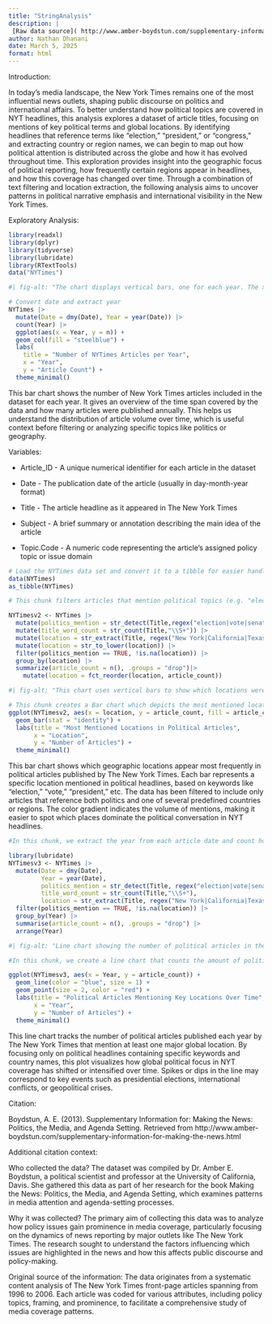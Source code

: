 ```yaml
---
title: "StringAnalysis"
description: |
 [Raw data source]( http://www.amber-boydstun.com/supplementary-information-for-making-the-news.html)
author: Nathan Dhanani
date: March 5, 2025
format: html
---
```


Introduction:

In today’s media landscape, the New York Times remains one of the most influential news outlets, shaping public discourse on politics and international affairs. To better understand how political topics are covered in NYT headlines, this analysis explores a dataset of article titles, focusing on mentions of key political terms and global locations. By identifying headlines that reference terms like “election,” “president,” or “congress,” and extracting country or region names, we can begin to map out how political attention is distributed across the globe and how it has evolved throughout time. This exploration provides insight into the geographic focus of political reporting, how frequently certain regions appear in headlines, and how this coverage has changed over time. Through a combination of text filtering and location extraction, the following analysis aims to uncover patterns in political narrative emphasis and international visibility in the New York Times.

Exploratory Analysis:

```r
library(readxl)
library(dplyr)
library(tidyverse)
library(lubridate)
library(RTextTools)
data("NYTimes")
```

```r

#| fig-alt: "The chart displays vertical bars, one for each year. The x-axis lists the years covered in the dataset, and the y-axis shows how many articles were published in each year. Taller bars mean more articles. This lets you easily see which years have more content and whether article volume increased, decreased, or stayed steady over time. The amoutn fo articles stayed consistent around 300 until 2003 where it drops to about 250 articles"

# Convert date and extract year
NYTimes |>
  mutate(Date = dmy(Date), Year = year(Date)) |>
  count(Year) |>
  ggplot(aes(x = Year, y = n)) +
  geom_col(fill = "steelblue") +
  labs(
    title = "Number of NYTimes Articles per Year",
    x = "Year",
    y = "Article Count") +
  theme_minimal()
```

This bar chart shows the number of New York Times articles included in the dataset for each year. It gives an overview of the time span covered by the data and how many articles were published annually. This helps us understand the distribution of article volume over time, which is useful context before filtering or analyzing specific topics like politics or geography.

Variables:

-   Article_ID - A unique numerical identifier for each article in the dataset

-   Date - The publication date of the article (usually in day-month-year format)

-   Title - The article headline as it appeared in The New York Times

-   Subject - A brief summary or annotation describing the main idea of the article

-   Topic.Code - A numeric code representing the article’s assigned policy topic or issue domain

```r
# Load the NYTimes data set and convert it to a tibble for easier handling
data(NYTimes)
as_tibble(NYTimes)
```

```r
# This chunk filters articles that mention political topics (e.g. "election", "president", "congress") and extracts geographic keywords. It then counts how many political headlines include each location.

NYTimesv2 <- NYTimes |>
  mutate(politics_mention = str_detect(Title,regex("election|vote|senate|president|congress|politics|congress|clinton|trump", ignore_case = TRUE))) |>
  mutate(title_word_count = str_count(Title,"\\S+")) |>
  mutate(location = str_extract(Title, regex("New York|California|Texas|France|Russia|China|Japan|Mexico|Bosnia|Serbia|Germany|UK|USA", ignore_case = TRUE)))|>
  mutate(location = str_to_lower(location)) |>
  filter(politics_mention == TRUE, !is.na(location)) |>
  group_by(location) |>
  summarize(article_count = n(), .groups = "drop")|>
    mutate(location = fct_reorder(location, article_count))  

```

```r
#| fig-alt: "This chart uses vertical bars to show which locations were mentioned most often in political news articles. The x-axis lists different locations, and the y-axis shows how many articles mentioned each one. Each bar’s height shows how frequently that location appeared and how blue they are represents the article count.From right to left, the bars get shorter and lose their blue color to represent a decreasing number of articles. China and Mexico are most frequently mentioned"

# This chunk creates a Bar chart which depicts the most mentioned locations in political articles
ggplot(NYTimesv2, aes(x = location, y = article_count, fill = article_count)) +
  geom_bar(stat = "identity") +
  labs(title = "Most Mentioned Locations in Political Articles",
       x = "Location",
       y = "Number of Articles") +
  theme_minimal()
```

This bar chart shows which geographic locations appear most frequently in political articles published by The New York Times. Each bar represents a specific location mentioned in political headlines, based on keywords like “election,” “vote,” “president,” etc. The data has been filtered to include only articles that reference both politics and one of several predefined countries or regions. The color gradient indicates the volume of mentions, making it easier to spot which places dominate the political conversation in NYT headlines.

```r

#In this chunk, we extract the year from each article date and count how many political headlines occurred each year. This helps us track The New York Times political coverage volume over time.

library(lubridate)
NYTimesv3 <- NYTimes |>
  mutate(Date = dmy(Date),  
         Year = year(Date),
         politics_mention = str_detect(Title, regex("election|vote|senate|president|congress|politics|congress|clinton|trump", ignore_case = TRUE)),
         title_word_count = str_count(Title,"\\S+"),
         location = str_extract(Title, regex("New York|California|Texas|France|Russia|China|Japan|Mexico|Bosnia|Serbia|Germany|UK|USA", ignore_case = TRUE))) |>
  filter(politics_mention == TRUE, !is.na(location)) |>
  group_by(Year) |>
  summarise(article_count = n(), .groups = "drop") |>
  arrange(Year)
```

```r
#| fig-alt: "Line chart showing the number of political articles in the NYTimes each year that mention major global locations. The line shows an overall decrease in political menioning but fluctuates in time periods where their is increasing and decreasing amount of political mentions in articles."

#In this chunk, we create a line chart that counts the amount of political article frequency by year

ggplot(NYTimesv3, aes(x = Year, y = article_count)) +
  geom_line(color = "blue", size = 1) +
  geom_point(size = 2, color = "red") +
  labs(title = "Political Articles Mentioning Key Locations Over Time",
       x = "Year",
       y = "Number of Articles") +
  theme_minimal()
```

This line chart tracks the number of political articles published each year by The New York Times that mention at least one major global location. By focusing only on political headlines containing specific keywords and country names, this plot visualizes how global political focus in NYT coverage has shifted or intensified over time. Spikes or dips in the line may correspond to key events such as presidential elections, international conflicts, or geopolitical crises.

Citation:

Boydstun, A. E. (2013). Supplementary Information for: Making the News: Politics, the Media, and Agenda Setting. Retrieved from http://www.amber-boydstun.com/supplementary-information-for-making-the-news.html

Additional citation context:

Who collected the data? The dataset was compiled by Dr. Amber E. Boydstun, a political scientist and professor at the University of California, Davis. She gathered this data as part of her research for the book Making the News: Politics, the Media, and Agenda Setting, which examines patterns in media attention and agenda-setting processes.

Why it was collected? The primary aim of collecting this data was to analyze how policy issues gain prominence in media coverage, particularly focusing on the dynamics of news reporting by major outlets like The New York Times. The research sought to understand the factors influencing which issues are highlighted in the news and how this affects public discourse and policy-making.

Original source of the information: The data originates from a systematic content analysis of The New York Times front-page articles spanning from 1996 to 2006. Each article was coded for various attributes, including policy topics, framing, and prominence, to facilitate a comprehensive study of media coverage patterns.
